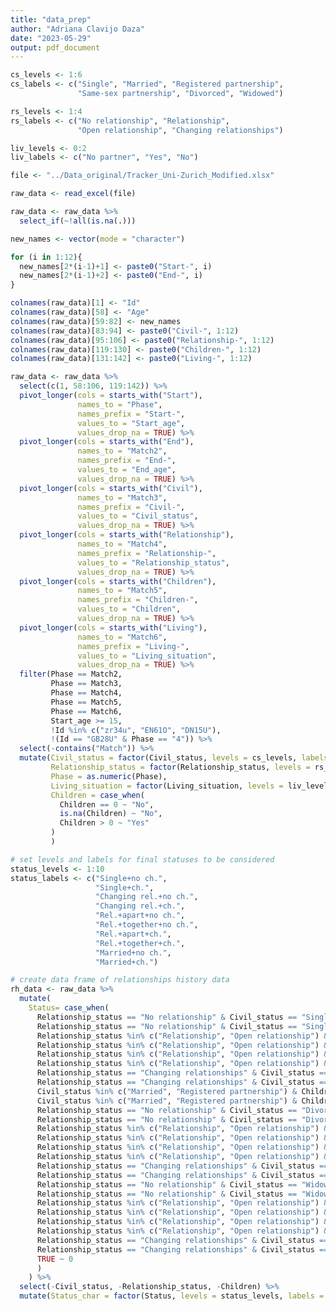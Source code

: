 ```yaml
---
title: "data_prep"
author: "Adriana Clavijo Daza"
date: "2023-05-29"
output: pdf_document
---
```


```r
cs_levels <- 1:6
cs_labels <- c("Single", "Married", "Registered partnership", 
               "Same-sex partnership", "Divorced", "Widowed")

rs_levels <- 1:4
rs_labels <- c("No relationship", "Relationship", 
               "Open relationship", "Changing relationships")

liv_levels <- 0:2
liv_labels <- c("No partner", "Yes", "No")
```

```r
file <- "../Data_original/Tracker_Uni-Zurich_Modified.xlsx"

raw_data <- read_excel(file)

raw_data <- raw_data %>% 
  select_if(~!all(is.na(.)))

new_names <- vector(mode = "character")

for (i in 1:12){
  new_names[2*(i-1)+1] <- paste0("Start-", i)
  new_names[2*(i-1)+2] <- paste0("End-", i)
}

colnames(raw_data)[1] <- "Id"
colnames(raw_data)[58] <- "Age"
colnames(raw_data)[59:82] <- new_names
colnames(raw_data)[83:94] <- paste0("Civil-", 1:12)
colnames(raw_data)[95:106] <- paste0("Relationship-", 1:12)
colnames(raw_data)[119:130] <- paste0("Children-", 1:12)
colnames(raw_data)[131:142] <- paste0("Living-", 1:12)
```

```r
raw_data <- raw_data %>% 
  select(c(1, 58:106, 119:142)) %>% 
  pivot_longer(cols = starts_with("Start"),
               names_to = "Phase",
               names_prefix = "Start-",
               values_to = "Start_age",
               values_drop_na = TRUE) %>% 
  pivot_longer(cols = starts_with("End"),
               names_to = "Match2",
               names_prefix = "End-",
               values_to = "End_age",
               values_drop_na = TRUE) %>% 
  pivot_longer(cols = starts_with("Civil"),
               names_to = "Match3",
               names_prefix = "Civil-",
               values_to = "Civil_status",
               values_drop_na = TRUE) %>% 
  pivot_longer(cols = starts_with("Relationship"),
               names_to = "Match4",
               names_prefix = "Relationship-",
               values_to = "Relationship_status",
               values_drop_na = TRUE) %>% 
  pivot_longer(cols = starts_with("Children"),
               names_to = "Match5",
               names_prefix = "Children-",
               values_to = "Children",
               values_drop_na = TRUE) %>% 
  pivot_longer(cols = starts_with("Living"),
               names_to = "Match6",
               names_prefix = "Living-",
               values_to = "Living_situation",
               values_drop_na = TRUE) %>% 
  filter(Phase == Match2,
         Phase == Match3,
         Phase == Match4,
         Phase == Match5,
         Phase == Match6,
         Start_age >= 15,
         !Id %in% c("zr34u", "EN61O", "DN15U"),
         !(Id == "GB28U" & Phase == "4")) %>% 
  select(-contains("Match")) %>% 
  mutate(Civil_status = factor(Civil_status, levels = cs_levels, labels = cs_labels),
         Relationship_status = factor(Relationship_status, levels = rs_levels, labels = rs_labels),
         Phase = as.numeric(Phase),
         Living_situation = factor(Living_situation, levels = liv_levels, labels = liv_labels),
         Children = case_when(
           Children == 0 ~ "No",
           is.na(Children) ~ "No",
           Children > 0 ~ "Yes"
         )
         )

# set levels and labels for final statuses to be considered
status_levels <- 1:10
status_labels <- c("Single+no ch.",
                   "Single+ch.",
                   "Changing rel.+no ch.",
                   "Changing rel.+ch.",
                   "Rel.+apart+no ch.",
                   "Rel.+together+no ch.",
                   "Rel.+apart+ch.",
                   "Rel.+together+ch.",
                   "Married+no ch.",
                   "Married+ch.")

# create data frame of relationships history data
rh_data <- raw_data %>% 
  mutate(
    Status= case_when(
      Relationship_status == "No relationship" & Civil_status == "Single" & Children == "No" ~ 1,
      Relationship_status == "No relationship" & Civil_status == "Single" & Children == "Yes" ~ 2,
      Relationship_status %in% c("Relationship", "Open relationship") & Civil_status == "Single" & Children == "No" & Living_situation == "No" ~ 5,
      Relationship_status %in% c("Relationship", "Open relationship") & Civil_status == "Single" & Children == "No" & Living_situation == "Yes"  ~ 6,
      Relationship_status %in% c("Relationship", "Open relationship") & Civil_status == "Single" & Children == "Yes" & Living_situation == "No" ~ 7,
      Relationship_status %in% c("Relationship", "Open relationship") & Civil_status == "Single" & Children == "Yes"  & Living_situation == "Yes" ~ 8,
      Relationship_status == "Changing relationships" & Civil_status == "Single" & Children == "No" ~ 3,
      Relationship_status == "Changing relationships" & Civil_status == "Single" & Children == "Yes" ~ 4,
      Civil_status %in% c("Married", "Registered partnership") & Children == "No" ~ 9,
      Civil_status %in% c("Married", "Registered partnership") & Children == "Yes" ~ 10,
      Relationship_status == "No relationship" & Civil_status == "Divorced" & Children == "No" ~ 1,
      Relationship_status == "No relationship" & Civil_status == "Divorced" & Children == "Yes" ~ 5,
      Relationship_status %in% c("Relationship", "Open relationship") & Civil_status == "Divorced" & Children == "No" & Living_situation == "No" ~ 5,
      Relationship_status %in% c("Relationship", "Open relationship") & Civil_status == "Divorced" & Children == "No" & Living_situation == "Yes" ~ 6,
      Relationship_status %in% c("Relationship", "Open relationship") & Civil_status == "Divorced" & Children == "Yes" & Living_situation == "No" ~ 7,
      Relationship_status %in% c("Relationship", "Open relationship") & Civil_status == "Divorced" & Children == "Yes" & Living_situation == "Yes" ~ 8,
      Relationship_status == "Changing relationships" & Civil_status == "Divorced" & Children == "No" ~ 3,
      Relationship_status == "Changing relationships" & Civil_status == "Divorced" & Children == "Yes" ~ 4,
      Relationship_status == "No relationship" & Civil_status == "Widowed" & Children == "No" ~ 1,
      Relationship_status == "No relationship" & Civil_status == "Widowed" & Children == "Yes" ~ 2,
      Relationship_status %in% c("Relationship", "Open relationship") & Civil_status == "Widowed" & Children == "No" & Living_situation == "No" ~ 5,
      Relationship_status %in% c("Relationship", "Open relationship") & Civil_status == "Widowed" & Children == "No" & Living_situation == "Yes" ~ 6,
      Relationship_status %in% c("Relationship", "Open relationship") & Civil_status == "Widowed" & Children == "Yes" & Living_situation == "No" ~ 7,
      Relationship_status %in% c("Relationship", "Open relationship") & Civil_status == "Widowed" & Children == "Yes" & Living_situation == "Yes" ~ 8,
      Relationship_status == "Changing relationships" & Civil_status == "Widowed" & Children == "No" ~ 3,
      Relationship_status == "Changing relationships" & Civil_status == "Widowed" & Children == "Yes" ~ 4,
      TRUE ~ 0
      )
    ) %>% 
  select(-Civil_status, -Relationship_status, -Children) %>% 
  mutate(Status_char = factor(Status, levels = status_levels, labels = status_labels))
```
